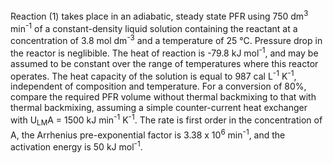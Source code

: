 
Reaction (1) takes place in an adiabatic, steady state PFR using 750 dm^3^ min^-1^ of a constant-density liquid solution containing the reactant at a concentration of 3.8 mol dm^-3^ and a temperature of 25 °C. Pressure drop in the reactor is neglibible. The heat of reaction is -79.8 kJ mol^-1^, and may be assumed to be constant over the range of temperatures where this reactor operates. The heat capacity of the solution is equal to 987 cal L^-1^ K^-1^, independent of composition and temperature. For a conversion of 80%, compare the required PFR volume without thermal backmixing to that with thermal backmixing, assuming a simple counter-current heat exchanger with U~LM~A = 1500 kJ min^-1^ K^-1^. The rate is first order in the concentration of A, the Arrhenius pre-exponential factor is 3.38 x 10^6^ min^-1^, and the activation energy is 50 kJ mol^-1^.